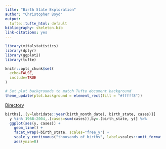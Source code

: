 ```yaml
---
title: "Birth State Exploration"
author: "Christopher Boyd"
output:
  tufte::tufte_html: default
bibliography: skeleton.bib
link-citations: yes
---
```


```r
library(vitalstatistics)
library(dplyr)
library(ggplot2)
library(tufte)
```

```r
knitr::opts_chunk$set(
  echo=FALSE,
  include=TRUE
)

# Set plot backgrounds to match Tufte document background
theme_update(plot.background = element_rect(fill = "#fffff8"))
```

[Directory](index)

```r
births[,.(y=lubridate::year(birth_month_date), birth_state, cases)][
  y %in% 1968:2004,.(cases=sum(cases)),by=.(birth_state, y)] %>%
  ggplot(aes(y, cases)) +
    geom_line() +
    facet_wrap(~birth_state, scales="free_y") +
    scale_y_continuous("thousands of births", label=scales::unit_format(unit="", sep="", 1e-3)) +
    aes(ymin=0)
```

